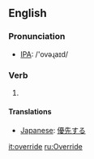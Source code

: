 ==English==
=== Pronunciation ===
*[[w:IPA|IPA]]: /'ovəɻaɪd/

=== Verb ===
{{irregverb|'''to override'''|'''[[overrides]]'''|'''[[overrode]]'''|'''[[overridden]]'''|'''[[overriding]]'''}}

#{{stub}}

==== Translations ====
*[[Japanese]]: [[優先]]する

[[it:override]]
[[ru:Override]]